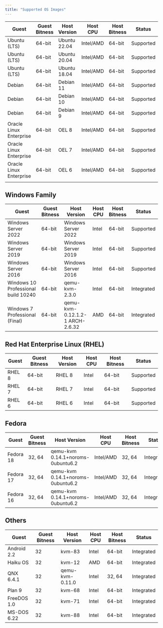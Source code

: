 ```yaml
---
title: "Supported OS Images"
---
```


| Guest                    | Guest Bitness | Host Version | Host CPU  | Host Bitness | Status    |    |
| ------------------------ | ------------- | ------------ | --------- | ------------ | --------- | :- |
| Ubuntu (LTS)             | 64-bit        | Ubuntu 22.04 | Intel/AMD | 64-bit       | Supported |    |
| Ubuntu (LTS)             | 64-bit        | Ubuntu 20.04 | Intel/AMD | 64-bit       | Supported |    |
| Ubuntu (LTS)             | 64-bit        | Ubuntu 18.04 | Intel/AMD | 64-bit       | Supported |    |
| Debian                   | 64-bit        | Debian 11    | Intel/AMD | 64-bit       | Supported |    |
| Debian                   | 64-bit        | Debian 10    | Intel/AMD | 64-bit       | Supported |    |
| Debian                   | 64-bit        | Debian 9     | Intel/AMD | 64-bit       | Supported |    |
| Oracle Linux Enterprise  | 64-bit        | OEL 8        | Intel/AMD | 64-bit       | Supported |    |
| Oracle Linux Enterprise  | 64-bit        | OEL 7        | Intel/AMD | 64-bit       | Supported |    |
| Oracle Linux Enterprise  | 64-bit        | OEL 6        | Intel/AMD | 64-bit       | Supported |    |
|                          |               |              |           |              |           |    |

## Windows Family

| Guest                               | Guest Bitness | Host Version                    | Host CPU | Host Bitness | Status     |
| ----------------------------------- | ------------- | ------------------------------- | -------- | ------------ | ---------- |
| Windows Server 2022                 | 64-bit        | Windows Server 2022             | Intel    | 64-bit       | Supported  |
| Windows Server 2019                 | 64-bit        | Windows Server 2019             | Intel    | 64-bit       | Supported  |
| Windows Server 2016                 | 64-bit        | Windows Server 2016             | Intel    | 64-bit       | Supported  |
| Windows 10 Professional build 10240 | 64-bit        | qemu-kvm-2.3.0                  | Intel    | 64-bit       | Integrated |
| Windows 7 Professional (Final)      | 64-bit        | qemu-kvm-0.12.1.2-1 ARCH-2.6.32 | AMD      | 64-bit       | Integrated |

## Red Hat Enterprise Linux (RHEL)

| Guest  | Guest Bitness | Host Version | Host CPU | Host Bitness | Status    |
| ------ | ------------- | ------------ | -------- | ------------ | --------- |
| RHEL 8 | 64-bit        | RHEL 8       | Intel    | 64-bit       | Supported |
| RHEL 7 | 64-bit        | RHEL 7       | Intel    | 64-bit       | Supported |
| RHEL 6 | 64-bit        | RHEL 6       | Intel    | 64-bit       | Supported |

## Fedora

| Guest     | Guest Bitness | Host Version                      | Host CPU  | Host Bitness | Status     |
| --------- | ------------- | --------------------------------- | --------- | ------------ | ---------- |
| Fedora 18 | 32, 64        | qemu-kvm 0.14.1+noroms-0ubuntu6.2 | Intel/AMD | 32, 64       | Integrated |
| Fedora 17 | 32, 64        | qemu-kvm 0.14.1+noroms-0ubuntu6.2 | Intel/AMD | 32, 64       | Integrated |
| Fedora 16 | 32, 64        | qemu-kvm 0.14.1+noroms-0ubuntu6.2 | Intel/AMD | 32, 64       | Integrated |

## Others

| Guest       | Guest Bitness | Host Version    | Host CPU | Host Bitness | Status     |
| ----------- | ------------- | --------------- | -------- | ------------ | ---------- |
| Android 2.2 | 32            | kvm-83          | Intel    | 64-bit       | Integrated |
| Haiku OS    | 32            | kvm-12          | AMD      | 64-bit       | Integrated |
| QNX 6.4.1   | 32            | qemu-kvm-0.11.0 | Intel    | 32, 64       | Integrated |
| Plan 9      | 32            | kvm-68          | Intel    | 64-bit       | Integrated |
| FreeDOS 1.0 | 32            | kvm-71          | Intel    | 64-bit       | Integrated |
| MS-DOS 6.22 | 32            | kvm-88          | Intel    | 64-bit       | Integrated |